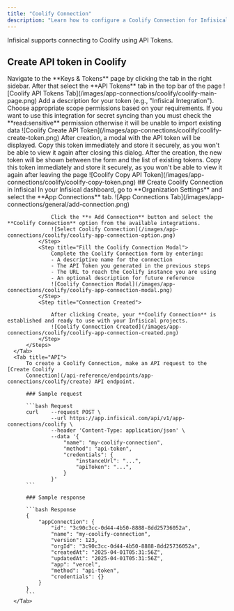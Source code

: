 ```yaml
---
title: "Coolify Connection"
description: "Learn how to configure a Coolify Connection for Infisical."
---
```


Infisical supports connecting to Coolify using API Tokens.

## Create API token in Coolify

<Steps>
    <Step title="Move to Keys & Tokens on Coolify">
        Navigate to the **Keys & Tokens** page by clicking the tab in the right sidebar.
        After that select the **API Tokens** tab in the top bar of the page
        ![Coolify API Tokens Tab](/images/app-connections/coolify/coolify-main-page.png)
    </Step>
    <Step title="Create the API Token">
        Add a description for your token (e.g., "Infisical Integration").
        Choose appropriate scope permissions based on your requirements.
        <Note>
          If you want to use this integration for secret syncing than you must check the **read:sensitive** permission otherwise it will be unable to import existing data
        </Note>
        ![Coolify Create API Token](/images/app-connections/coolify/coolify-create-token.png)
    </Step>
    <Step title="Copy the API Token">
        After creation, a modal with the API token will be displayed. Copy this token immediately and store it securely, as you won't be able to view it again after closing this dialog.
        After the creation, the new token will be shown between the form and the list of existing tokens. Copy this token immediately and store it securely, as you won't be able to view it again after leaving the page
        ![Coolify Copy API Token](/images/app-connections/coolify/coolify-copy-token.png)
    </Step>
</Steps>
## Create Coolify Connection in Infisical
  <Tabs>
      <Tab title="Infisical UI">
          <Steps>
              <Step title="Navigate to App Connections">
                  In your Infisical dashboard, go to **Organization Settings** and select the **App Connections** tab.
                  ![App Connections Tab](/images/app-connections/general/add-connection.png)
              </Step>
              <Step title="Add Connection">

                  Click the **+ Add Connection** button and select the **Coolify Connection** option from the available integrations.
                  ![Select Coolify Connection](/images/app-connections/coolify/coolify-app-connection-option.png)
              </Step>
              <Step title="Fill the Coolify Connection Modal">
                  Complete the Coolify Connection form by entering:
                  - A descriptive name for the connection
                  - The API Token you generated in the previous steps
                  - The URL to reach the Coolify instance you are using
                  - An optional description for future reference
                  ![Coolify Connection Modal](/images/app-connections/coolify/coolify-app-connection-modal.png)
              </Step>
              <Step title="Connection Created">

                  After clicking Create, your **Coolify Connection** is established and ready to use with your Infisical projects.
                  ![Coolify Connection Created](/images/app-connections/coolify/coolify-app-connection-created.png)
              </Step>
          </Steps>
      </Tab>
      <Tab title="API">
          To create a Coolify Connection, make an API request to the [Create Coolify 
          Connection](/api-reference/endpoints/app-connections/coolify/create) API endpoint.

          ### Sample request

          ```bash Request
          curl    --request POST \
                  --url https://app.infisical.com/api/v1/app-connections/coolify \
                  --header 'Content-Type: application/json' \
                  --data '{
                      "name": "my-coolify-connection",
                      "method": "api-token",
                      "credentials": {
                          "instanceUrl": "...",
                          "apiToken": "...",
                      }
                  }'
          ```

          ### Sample response

          ```bash Response
          {
              "appConnection": {
                  "id": "3c90c3cc-0d44-4b50-8888-8dd25736052a",
                  "name": "my-coolify-connection",
                  "version": 123,
                  "orgId": "3c90c3cc-0d44-4b50-8888-8dd25736052a",
                  "createdAt": "2025-04-01T05:31:56Z",
                  "updatedAt": "2025-04-01T05:31:56Z",
                  "app": "vercel",
                  "method": "api-token",
                  "credentials": {}
              }
          }
          ```
      </Tab>
  </Tabs>
